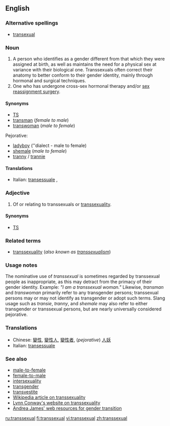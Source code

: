 ==English==

===Alternative spellings===
* [[transexual]]

===Noun===
{{en-noun}}

# A person who identifies as a gender different from that which they were assigned at birth, as well as maintains the need for a physical sex at variance with their biological one.  Transsexuals often correct their anatomy to better conform to their gender identity, mainly through hormonal and surgical techniques.
# One who has undergone cross-sex hormonal therapy and/or [[sex reassignment surgery]].

====Synonyms====
*[[TS]]
*[[transman]] (''female to male'')
*[[transwoman]]  (''male to female'')

Pejorative:
*[[ladyboy]] (''dialect - male to female)
*[[shemale]] (''male to female'')
*[[tranny]] / [[trannie]]

====Translations====
{{top}}
*Italian: [[transessuale]] {{m}},{{f}}
{{mid}}
{{bottom}} 

===Adjective===
{{en-adj-notcomp}}

# Of or relating to transsexuals or [[transsexuality]].

====Synonyms====
*[[TS]]

===Related terms===
*[[transsexuality]] (''also known as [[transsexualism]]'')

===Usage notes===
The nominative use of ''transsexual'' is sometimes regarded by transsexual people as inappropriate, as this may detract from the primacy of their gender identity.   Example: ''"I am a transsexual woman."''  Likewise, ''transman'' and ''transwoman'' primarily refer to any transgender persons; transsexual persons may or may not identify as transgender or adopt such terms.  Slang usage such as ''transie'', ''tranny'', and ''shemale'' may also refer to either transgender or transsexual persons, but are nearly universally considered pejorative.

===Translations===
{{top}}
*Chinese: [[變性]], [[變性人]], [[變性者]], (''pejorative'') [[人妖]]
*Italian: [[transessuale]]
{{mid}}
{{bottom}}

===See also===
*[[male-to-female]]
*[[female-to-male]]
*[[intersexuality]]
*[[transgender]]
*[[transvestite]]
*[[w:Transsexuality|Wikipedia article on transsexuality]]
*[http://ai.eecs.umich.edu/people/conway/conway.html Lynn Conway's website on transsexuality]
*[http://www.tsroadmap.com Andrea James' web resources for gender transition]

[[ru:transsexual]]
[[fi:transsexual]]
[[vi:transsexual]]
[[zh:transsexual]]